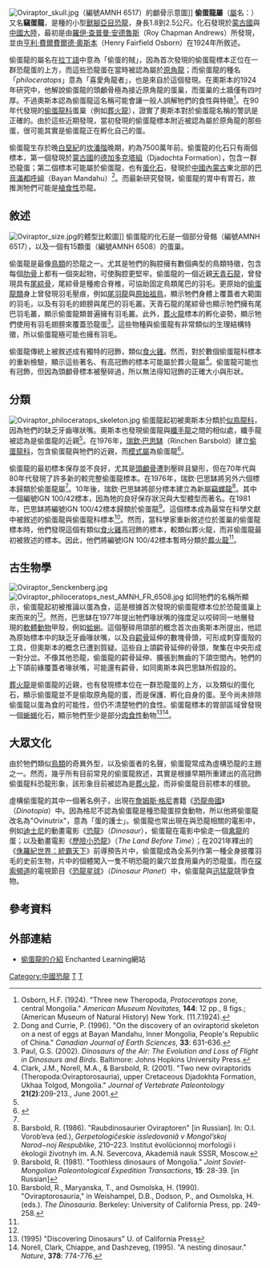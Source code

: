 {{Automatic Taxobox
| taxon = Oviraptor
| fossil_range = [[白堊紀|白堊紀]]晚期, {{fossil_range|89.8|70.6}}
| image = Oviraptor holotype.jpg
| image_caption = 偷蛋龍正模標本
| image2 = Oviraptor Restoration.png
| image2_caption = 復原圖
| authority = [[亨利·費爾費爾德·奧斯本|Osborn]], 1924
| type_species = '''嗜角偷蛋龍 ''Oviraptor philoceratops'''''
| type_species_authority = Osborn, 1924
}}

[[Image:Oviraptor_skull.jpg|thumb]]（編號AMNH 6517）的顱骨示意圖]]
'''偷蛋龍屬'''（[[屬|屬]]名：{{lang|la|''Oviraptor''}}）又名'''竊蛋龍'''，是種的小型[[獸腳亞目|獸腳亞目]][[恐龍|恐龍]]，身長1.8到2.5公尺。化石發現於[[蒙古國|蒙古國]]與[[中國大陸|中國大陸]]，最初是由[[羅伊·查普曼·安德魯斯|羅伊·查普曼·安德魯斯]]（Roy Chapman Andrews）所發現，並由[[亨利·費爾費爾德·奧斯本|亨利·費爾費爾德·奧斯本]]（Henry Fairfield Osborn）在1924年所敘述。

偷蛋龍的屬名在[[拉丁語|拉丁語]]中意為「偷蛋的賊」，因為首次發現的偷蛋龍標本正位在一群恐龍蛋的上方，而這些恐龍蛋在當時被認為屬於[[原角龍|原角龍]]；而偷蛋龍的種名「''philoceratops''」意為「喜愛角龍者」，也是來自於這個發現。在奧斯本的1924年研究中，他解說偷蛋龍的頭顱骨極為接近原角龍的蛋巢，而蛋巢的土牆僅有四吋厚。不過奧斯本認為偷蛋龍這名稱可能會讓一般人誤解牠們的食性與特徵<ref name="osborn1924">Osborn, H.F. (1924). "Three new Theropoda, ''Protoceratops'' zone, central Mongolia." ''American Museum Novitates,'' '''144''': 12 pp., 8 figs.; (American Museum of Natural History) New York. (11.7.1924).</ref>。在90年代發現的[[偷蛋龍科|偷蛋龍科]]蛋巢（例如[[葬火龍|葬火龍]]），證實了奧斯本對於偷蛋龍名稱的警訊是正確的。由於這些近期發現，當初發現的偷蛋龍標本附近被認為屬於原角龍的那些蛋，很可能其實是偷蛋龍正在孵化自己的蛋。

偷蛋龍生存於晚[[白堊紀|白堊紀]]的[[坎潘階|坎潘階]]晚期，約為7500萬年前。偷蛋龍的化石只有兩個標本，第一個發現於[[蒙古國|蒙古國]]的[[德加多克塔組|德加多克塔組]]（Djadochta Formation），包含一群恐龍蛋；第二個標本可能屬於偷蛋龍，也有[[蛋化石|蛋化石]]，發現於[[中國|中國]][[內蒙古|內蒙古]]東北部的[[巴音滿都呼組|巴音滿都呼組]]（Bayan Mandahu）<ref name="dong&currie1996">Dong and Currie, P. (1996). "On the discovery of an oviraptorid skeleton on a nest of eggs at Bayan Mandahu, Inner Mongolia, People's Republic of China." ''Canadian Journal of Earth Sciences'', '''33''': 631-636.</ref>。而最新研究發現，偷蛋龍的胃中有胃石，故推測牠們可能是[[植食性动物|植食性]]恐龍。

==敘述==
[[File:Oviraptor_size.jpg|thumb]]的體型比較圖]]
偷蛋龍的化石是一個部分骨骼（編號AMNH 6517），以及一個有15顆蛋（編號AMNH 6508）的蛋巢。

偷蛋龍是最像[[鳥類|鳥類]]的恐龍之一。尤其是牠們的胸腔擁有數個典型的鳥類特徵，包含每個[[肋骨|肋骨]]上都有一個突起物，可使胸腔更堅牢。偷蛋龍的一個近親[[天青石龍|天青石龍]]，曾發現具有[[尾綜骨|尾綜骨]]，尾綜骨是種癒合脊椎，可協助固定鳥類尾巴的羽毛。更原始的[[偷蛋龍類|偷蛋龍類]]身上曾發現羽毛壓痕，例如[[尾羽龍|尾羽龍]]與[[原始祖鳥|原始祖鳥]]，顯示牠們身體上覆蓋者大範圍的羽毛，以及有羽毛的翅膀與尾巴的羽毛叢。天青石龍的尾綜骨也顯示牠們擁有尾巴羽毛叢，顯示偷蛋龍類普遍擁有羽毛叢。此外，[[葬火龍|葬火龍]]標本的孵化姿勢，顯示牠們使用有羽毛翅膀來覆蓋恐龍蛋<ref name="paul2002">Paul, G.S. (2002). ''Dinosaurs of the Air: The Evolution and Loss of Flight in Dinosaurs and Birds.'' Baltimore: Johns Hopkins University Press.</ref>。這些物種與偷蛋龍有非常類似的生理結構特徵，所以偷蛋龍極可能也擁有羽毛。

偷蛋龍傳統上被敘述成有獨特的冠飾，類似[[食火雞|食火雞]]。然而，對於數個偷蛋龍科標本的重新檢驗，顯示這些著名、有高冠飾的標本可能屬於葬火龍屬<ref name="clark2001">Clark, J.M., Norell, M.A., & Barsbold, R. (2001). "Two new oviraptorids (Theropoda:Oviraptorosauria), upper Cretaceous Djadokhta Formation, Ukhaa Tolgod, Mongolia." ''Journal of Vertebrate Paleontology'' '''21(2)''':209-213., June 2001.</ref>。偷蛋龍可能也有冠飾，但因為頭顱骨標本被壓碎過，所以無法得知冠飾的正確大小與形狀。

==分類==
[[File:Oviraptor_philoceratops_skeleton.jpg|thumb]]  
偷蛋龍起初被奧斯本分類於[[似鳥龍科|似鳥龍科]]，因為牠們的缺乏牙齒喙狀嘴。奧斯本也發現偷蛋龍與[[纖手龍|纖手龍]]之間的相似處，纖手龍被認為是偷蛋龍的近親<ref name="osborn1924"/>。在1976年，[[瑞欽·巴思缽|瑞欽·巴思缽]]（Rinchen Barsbold）建立[[偷蛋龍科|偷蛋龍科]]，包含偷蛋龍與牠們的近親，而[[模式屬|模式屬]]為偷蛋龍<ref name="barsbold1976">{{cite journal| last=Barsbold | first=Rinchen | year=1976 | title=A new Late Cretaceous family of small theropods (Oviraptoridae n. fam.) in Mongolia | journal=Doklady Akademii Nauk SSSR | volume=226 | issue=3 | pages=685–688}}</ref>。

偷蛋龍的最初標本保存並不良好，尤其是[[頭顱骨|頭顱骨]]遭到壓碎且變形，但在70年代與80年代發現了許多新的較完整偷蛋龍標本。在1976年，瑞欽·巴思缽將另外六個標本歸類於偷蛋龍屬<ref name="barsbold1976"/>。10年後，瑞欽·巴思缽將部分標本建立為新屬[[竊螺龍|竊螺龍]]<ref name="barsbold1986">Barsbold, R. (1986). "Raubdinosaurier Oviraptoren" [in Russian]. In: O.I. Vorob’eva (ed.), ''Gerpetologičeskie issledovaniâ v Mongol’skoj Narod−noj Respublike'', 210–223. Institut èvolûcionnoj morfologii i èkologii životnyh im. A.N. Severcova, Akademiâ nauk SSSR, Moscow.</ref>。其中一個編號IGN 100/42標本，因為牠的良好保存狀況與大型體型而著名。在1981年，巴思缽將編號IGN 100/42標本歸類於偷蛋龍<ref name="barsbold1981">Barsbold, R. (1981). "Toothless dinosaurs of Mongolia." ''Joint Soviet-Mongolian Paleontological Expedition Transactions'', '''15''': 28-39. [in Russian]</ref>。這個標本成為最常在科學文獻中被敘述的偷蛋龍與偷蛋龍科標本<ref name="barsbold1990b">Barsbold, R., Maryanska, T., and Osmolska, H. (1990). "Oviraptorosauria," in Weishampel, D.B., Dodson, P., and Osmolska, H. (eds.). ''The Dinosauria''. Berkeley: University of California Press, pp. 249-258.</ref>。然而，當科學家重新敘述位於蛋巢的偷蛋龍標本時，他們發現這個有類似[[食火雞|食火雞]]高冠飾的標本，較類似葬火龍，而非偷蛋龍最初被敘述的標本。因此，他們將編號IGN 100/42標本暫時分類於[[葬火龍|葬火龍]]<ref name="clark2001"/>。

==古生物學==
[[Image:Oviraptor_Senckenberg.jpg|thumb]]
[[Image:Oviraptor_philoceratops_nest_AMNH_FR_6508.jpg|thumb]]
如同牠們的名稱所顯示，偷蛋龍起初被推論以蛋為食，這是根據首次發現的偷蛋龍標本位於恐龍蛋巢上來而來的<ref name="osborn1924"/>。然而，巴思缽在1977年提出牠們喙狀嘴的強度足以咬碎同一地層發現的[[軟體動物|軟體動物]]甲殼，例如[[蛤蜊|蛤蜊]]。這個壓碎用頜部的概念首次由奧斯本所提出，他認為原始標本中的缺乏牙齒喙狀嘴，以及自[[齶骨|齶骨]]延伸的數塊骨頭，可形成刺穿蛋殼的工具，但奧斯本的概念已遭到質疑。這些自上頜齶骨延伸的骨頭，聚集在中央形成一對分岔。不像其他恐龍，偷蛋龍的齶骨延伸、擴張到無齒的下頜空間內。牠們的上下頜前緣覆蓋者喙狀嘴，可能還有齶骨，如同奧斯本與巴思缽所假設的。

[[葬火龍|葬火龍]]是偷蛋龍的近親，也有發現標本位在一群恐龍蛋的上方，以及類似的蛋化石，顯示偷蛋龍並不是偷取原角龍的蛋，而是保護、孵化自身的蛋。至今尚未排除偷蛋龍以蛋為食的可能性，但仍不清楚牠們的食性。偷蛋龍標本的胃部區域曾發現一個[[蜥蜴|蜥蜴]]化石，顯示牠們至少是部分[[肉食性|肉食性]]動物<ref name="Norell, Gaffney, Dingus">(1995) "Discovering Dinosaurs" U. of California Press</ref><ref name="norelletal1995">Norell, Clark, Chiappe, and Dashzeveg, (1995). "A nesting dinosaur." ''Nature'', '''378''': 774-776.</ref>。

==大眾文化==

由於牠們類似[[鳥類|鳥類]]的奇異外型，以及偷蛋者的名聲，偷蛋龍常成為虛構恐龍的主題之一。然而，幾乎所有目前常見的偷蛋龍敘述，其實是根據早期所重建出的高冠飾偷蛋龍科恐龍形象，該形象目前被認為是[[葬火龍|葬火龍]]，而非偷蛋龍目前標本的樣貌。

虛構偷蛋龍的其中一個著名例子，出現在[[詹姆斯·格尼|詹姆斯·格尼]]書籍《[[恐龍帝國|恐龍帝國]]》（''Dinotopia''）中。因為格尼不認為偷蛋龍是種恐龍蛋掠食動物，所以他將偷蛋龍改名為"Ovinutrix"，意為「蛋的護士」。偷蛋龍也常出現在與恐龍相關的電影中，例如[[迪士尼|迪士尼]]的動畫電影《[[恐龍_(電影)|恐龍]]》（''Dinosaur''），偷蛋龍在電影中偷走一個[[禽龍|禽龍]]的蛋；以及動畫電影《[[歷險小恐龍|歷險小恐龍]]》（''The Land Before Time''）；在2021年釋出的《[[侏羅紀世界：統霸天下|侏羅紀世界：統霸天下]]》前導預告片中，偷蛋龍成為全系列作第一種全身披覆羽毛的史前生物，片中的個體闖入一隻不明恐龍的巢穴並食用巢內的恐龍蛋。而在[[探索頻道|探索頻道]]的電視節目《[[恐龍星球|恐龍星球]]》（''Dinosaur Planet''）中，偷蛋龍與[[迅猛龍|迅猛龍]]競爭食物。

==參考資料==
{{reflist}}

==外部連結==
*[http://www.enchantedlearning.com/subjects/dinosaurs/dinos/Oviraptor.shtml 偷蛋龍的介紹] {{Wayback|url=http://www.enchantedlearning.com/subjects/dinosaurs/dinos/Oviraptor.shtml |date=20170917084222 }} Enchanted Learning網站
{{手盜龍類|O.}}
{{Taxonbar|from=Q131070}}

[[Category:中國恐龍|Category:中國恐龍]]
[[Category:上白堊紀恐龍|T]]
[[Category:偷蛋龍科|T]]